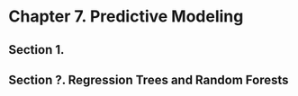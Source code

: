 # **Chapter 7. Predictive Modeling**

## Section 1.

## Section ?. Regression Trees and Random Forests
